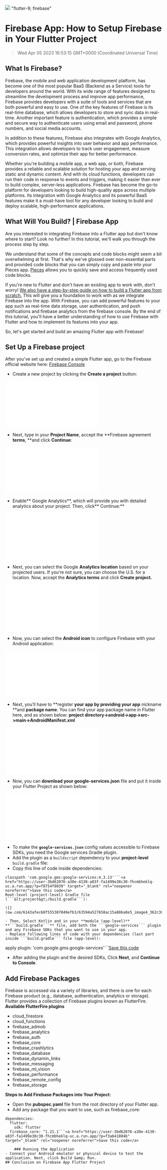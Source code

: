 ![](https://uploads-ssl.webflow.com/6143afec68f555387049efb3/63dd751ee5cfc310869e35d9_configuringfirebase_1766be509b5becffb7d2b31768f98d35_2000.jpeg)
"flutter-9; firebase"
# Firebase App: How to Setup Firebase in Your Flutter Project
> Wed Apr 05 2023 16:53:15 GMT+0000 (Coordinated Universal Time)

## What Is Firebase?
Firebase, the mobile and web application development platform, has become one of the most popular BaaS (Backend as a Service) tools for developers around the world. With its wide range of features designed to streamline the development process and improve app performance, Firebase provides developers with a suite of tools and services that are both powerful and easy to use.
One of the key features of Firebase is its real-time database, which allows developers to store and sync data in real-time. Another important feature is authentication, which provides a simple and secure way to authenticate users using email and password, phone numbers, and social media accounts.

In addition to these features, Firebase also integrates with Google Analytics, which provides powerful insights into user behavior and app performance. This integration allows developers to track user engagement, measure conversion rates, and optimize their app for better performance.

Whether you're building a mobile app, a web app, or both, Firebase provides a reliable and scalable solution for hosting your app and serving static and dynamic content. And with its cloud functions, developers can run their code in response to events and triggers, making it easier than ever to build complex, server-less applications.
Firebase has become the go-to platform for developers looking to build high-quality apps across multiple platforms. Its integration with Google Analytics and its powerful BaaS features make it a must-have tool for any developer looking to build and deploy scalable, high-performance applications.

## What Will You Build? | Firebase App
Are you interested in integrating Firebase into a Flutter app but don't know where to start? Look no further! In this tutorial, we'll walk you through the process step by step.

We understand that some of the concepts and code blocks might seem a bit overwhelming at first. That's why we've glossed over non-essential parts and provided code blocks that you can simply copy and paste into your Pieces app. <a href="https://code.pieces.app/install">Pieces</a> allows you to quickly save and access frequently used code blocks.

If you're new to Flutter and don't have an existing app to work with, don't worry! <a href="https://code.pieces.app/blog/building-a-flutter-web-app-from-scratch-a-complete-guide">We also have a step-by-step guide on how to build a Flutter app from scratch.</a> This will give you a foundation to work with as we integrate Firebase into the app.
With Firebase, you can add powerful features to your app such as real-time data storage, user authentication, and push notifications and firebase analytics from the firebase console. By the end of this tutorial, you'll have a better understanding of how to use Firebase with Flutter and how to implement its features into your app.

So, let's get started and build an amazing Flutter app with Firebase!

## Set Up a Firebase project
After you've set up and created a simple Flutter app, go to the Firebase official website here: <a href="https://console.firebase.google.com/" target="_blank" rel="noopener noreferrer">Firebase Console</a>
- Create a new project by clicking the **Create a project** button:

![](ads-ssl.webflow.com/6143afec68f555387049efb3/63594a517658ace18586a0df_image6_c54eee87a79662c68c22934b6b5ca192_800.p)
- Next, type in your **Project Name**, accept the **Firebase agreement **terms**, **and click **Continue**:

![](loads-ssl.webflow.com/6143afec68f555387049efb3/63594a517658ac126a86a0e2_image5_34b7e60d64dabae33c0fa0454c20e67d_800.p)
- Enable** Google Analytics**, which will provide you with detailed analytics about your project. Then, click** Continue:**

![](bflow.com/6143afec68f555387049efb3/63594a517658acf19986a0e1_image8_a2366b33f0bf625adc491c3b3ce04fe2_800.p)
- Next, you can select the Google **Analytics location** based on your projected users. If you’re not sure, you can choose the U.S. for a location. Now, accept the **Analytics terms** and click **Create project.**

![](://uploads-ssl.webflow.com/6143afec68f555387049efb3/63594a527658acc64f86a0e6_image3_d9b4caceb196c73985d5d3601bb5328b_800.p)
- Now, you can select the **Android icon** to configure Firebase with your Android application:

![](ebflow.com/6143afec68f555387049efb3/63594a517658ac7d9286a0de_image2_da16dab6b1af9ee48c0ec9c7c99f9169_800.p)
- Next, you’ll have to **register **your app by providing your app** nickname **and **package name**. You can find your app package name in Flutter here, and as shown below: **project directory-&gt;android-&gt;app-&gt;src-&gt;main-&gt;AndroidManifest.xml**

![](sl.webflow.com/6143afec68f555387049efb3/63594a517658ac6d5686a0e4_image1_6c1903dec4daf39e50bebc6ee4a43e60_800.p)
- Now, you can **download **your** google-services.json** file and put it inside your Flutter Project as shown below:

![](flow.com/6143afec68f555387049efb3/63594a517658ac0a8c86a0e3_image7_1262f5a6ce86ab3bfe402524c9f5021b_800.p)
- To make the **```google-services.json```** config values accessible to Firebase SDKs, you need the Google services Gradle plugin.
- Add the plugin as a ```buildscript``` dependency to your **project-level** ```build.gradle``` file:
- Copy this line of code inside dependencies:
```
classpath 'com.google.gms:google-services:4.3.13'```<a href="https://user-3bd62076-a30e-4130-a83f-fa1499e38c30-fhcmbheklq-uc.a.run.app/?p=f8754f8039" target="_blank" rel="noopener noreferrer">Save this code</a>
Root-level (project-level) Gradle file (```&lt;project&gt;/build.gradle```):

![](ow.com/6143afec68f555387049efb3/63594a527658ac15a886a0e5_image4_362c3029849f540d6d9ccf0911ec78c5_800.p)

- Then, Select Kotlin and in your **module (app-level)** **```build.gradle```** file, add both the ```google-services``` plugin and any Firebase SDKs that you want to use in your app.
- Replace following lines of code with your dependencies (last part inside ```build.gradle``` file (app-level):
```
apply plugin: 'com.google.gms.google-services'```<a href="https://user-3bd62076-a30e-4130-a83f-fa1499e38c30-fhcmbheklq-uc.a.run.app/?p=6ad848964a" target="_blank" rel="noopener noreferrer">Save this code</a>

- After adding the plugin and the desired SDKs, Click **Next**, and **Continue to Console**.

## Add Firebase Packages
Firebase is accessed via a variety of libraries, and there is one for each Firebase product (e.g., database, authentication, analytics or storage). Flutter provides a collection of Firebase plugins known as FlutterFire.
**Available FlutterFire plugins**
- cloud_firestore
- cloud_functions
- firebase_admob
- firebase_analytics
- firebase_auth
- firebase_core
- firebase_crashlytics
- firebase_database
- firebase_dynamin_links
- firebase_messaging
- firebase_ml_vision
- firebase_performance
- firebase_remote_config
- firebase_storage

**Steps to Add Firebase Packages into Your Project:**
- Open the **pubspec.yaml** file from the root directory of your Flutter app.
- Add any package that you want to use, such as firebase_core: 
```
dependencies:
  flutter:
    sdk: flutter
  firebase_core: ^1.21.1```<a href="https://user-3bd62076-a30e-4130-a83f-fa1499e38c30-fhcmbheklq-uc.a.run.app/?p=f3a641884b" target="_blank" rel="noopener noreferrer">Save this code</a>

    ### Running the Application
- Connect your Android emulator or physical device to test the application. Next, click Build &amp; Run.
## Conclusion on Firebase App Flutter Project
